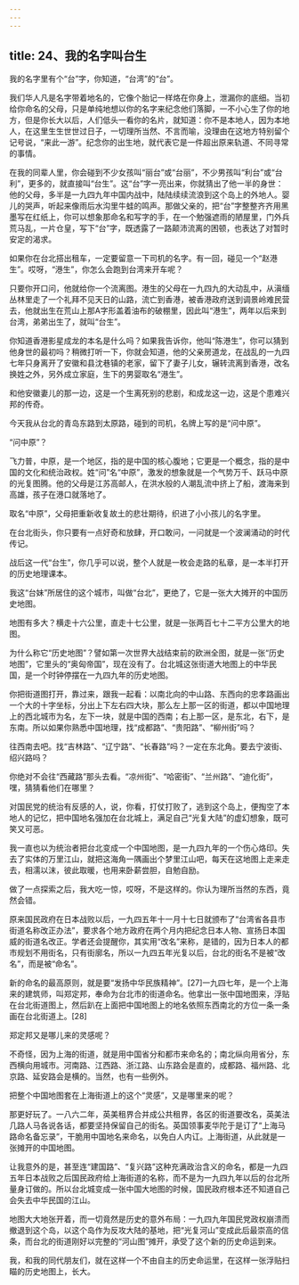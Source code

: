 ```yaml
---
---
---
```

title: 24、我的名字叫台生
---






我的名字里有个“台”字，你知道，“台湾”的“台”。

我们华人凡是名字带着地名的，它像个胎记一样烙在你身上，泄漏你的底细。当初给你命名的父母，只是单纯地想以你的名字来纪念他们落脚，一不小心生了你的地方，但是你长大以后，人们低头一看你的名片，就知道：你不是本地人，因为本地人，在这里生生世世过日子，一切理所当然、不言而喻，没理由在这地方特别留个记号说，“来此一游”。纪念你的出生地，就代表它是一件超出原来轨道、不同寻常的事情。

在我的同辈人里，你会碰到不少女孩叫“丽台”或“台丽”，不少男孩叫“利台”或“台利”，更多的，就直接叫“台生”。这“台”字一亮出来，你就猜出了他一半的身世：他的父母，多半是一九四九年中国内战中，陆陆续续流浪到这个岛上的外地人。婴儿的哭声，听起来像雨后水沟里牛蛙的鸣声。那做父亲的，把“台”字整整齐齐用黑墨写在红纸上，你可以想象那命名和写字的手，在一个勉强遮雨的陋屋里，门外兵荒马乱，一片仓皇，写下“台”字，既透露了一路颠沛流离的困顿，也表达了对暂时安定的渴求。

如果你在台北搭出租车，一定要留意一下司机的名字。有一回，碰见一个“赵港生”。哎呀，“港生”，你怎么会跑到台湾来开车呢？

只要你开口问，他就给你一个流离图。港生的父母在一九四九的大动乱中，从滇缅丛林里走了一个礼拜不见天日的山路，流亡到香港，被香港政府送到调景岭难民营去，他就出生在荒山上那A字形盖着油布的破棚里，因此叫“港生”，两年以后来到台湾，弟弟出生了，就叫“台生”。

你知道香港影星成龙的本名是什么吗？如果我告诉你，他叫“陈港生”，你可以猜到他身世的最初吗？稍微打听一下，你就会知道，他的父亲房道龙，在战乱的一九四七年只身离开了安徽和县沈巷镇的老家，留下了妻子儿女，辗转流离到香港，改名换姓之外，另外成立家庭，生下的男婴取名“港生”。

和他安徽妻儿的那一边，这是一个生离死别的悲剧，和成龙这一边，这是个患难兴邦的传奇。

今天我从台北的青岛东路到太原路，碰到的司机，名牌上写的是“问中原”。

“问中原”？

飞力普，中原，是一个地区，指的是中国的核心腹地；它更是一个概念，指的是中国的文化和统治政权。姓“问”名“中原”，激发的想象就是一个气势万千、跃马中原的光复图腾。他的父母是江苏高邮人，在洪水般的人潮乱流中挤上了船，渡海来到高雄，孩子在港口就落地了。

取名“中原”，父母把重新收复故土的悲壮期待，织进了小小孩儿的名字里。

在台北街头，你只要有一点好奇和放肆，开口敢问，一问就是一个波澜涌动的时代传记。

战后这一代“台生”，你几乎可以说，整个人就是一枚会走路的私章，是一本半打开的历史地理课本。

我这“台妹”所居住的这个城市，叫做“台北”，更绝了，它是一张大大摊开的中国历史地图。

地图有多大？横走十六公里，直走十七公里，就是一张两百七十二平方公里大的地图。

为什么称它“历史地图”？譬如第一次世界大战结束前的欧洲全图，就是一张“历史地图”，它里头的“奥匈帝国”，现在没有了。台北城这张街道大地图上的中华民国，是一个时钟停摆在一九四九年的历史地图。

你把街道图打开，靠过来，跟我一起看：以南北向的中山路、东西向的忠孝路画出一个大的十字坐标，分出上下左右四大块，那么左上那一区的街道，都以中国地理上的西北城市为名，左下一块，就是中国的西南；右上那一区，是东北，右下，是东南。所以如果你熟悉中国地理，找“成都路”、“贵阳路”、“柳州街”吗？

往西南去吧。找“吉林路”、“辽宁路”、“长春路”吗？一定在东北角。要去宁波街、绍兴路吗？

你绝对不会往“西藏路”那头去看。“凉州街”、“哈密街”、“兰州路”、“迪化街”，嘿，猜猜看他们在哪里？



对国民党的统治有反感的人，说，你看，打仗打败了，逃到这个岛上，便掏空了本地人的记忆，把中国地名强加在台北城上，满足自己“光复大陆”的虚幻想象，既可笑又可恶。

我一直也以为统治者把台北变成一个中国地图，是一九四九年的一个伤心烙印。失去了实体的万里江山，就把这海角一隅画出个梦里江山吧，每天在这地图上走来走去，相濡以沫，彼此取暖，也用来卧薪尝胆，自勉自励。

做了一点探索之后，我大吃一惊，哎呀，不是这样的。你认为理所当然的东西，竟然会错。

原来国民政府在日本战败以后，一九四五年十一月十七日就颁布了“台湾省各县市街道名称改正办法”，要求各个地方政府在两个月内把纪念日本人物、宣扬日本国威的街道名改正。学者还会提醒你，其实用“改名”来称，是错的，因为日本人的都市规划不用街名，只有街廓名，所以一九四五年光复以后，台北的街名不是被“改名”，而是被“命名”。

新的命名的最高原则，就是要“发扬中华民族精神”。[27]一九四七年，是一个上海来的建筑师，叫郑定邦，奉命为台北市的街道命名。他拿出一张中国地图来，浮贴在台北街道图上，然后趴在上面把中国地图上的地名依照东西南北的方位一条一条画在台北街道上。[28]

郑定邦又是哪儿来的灵感呢？

不奇怪，因为上海的街道，就是用中国省分和都市来命名的；南北纵向用省分，东西横向用城市。河南路、江西路、浙江路、山东路会是直的，成都路、福州路、北京路、延安路会是横的。当然，也有一些例外。

把整个中国地图套在上海街道上的这个“灵感”，又是哪里来的呢？

那更好玩了。一八六二年，英美租界合并成公共租界，各区的街道要改名，英美法几路人马各说各话，都要坚持保留自己的街名。英国领事麦华陀于是订了“上海马路命名备忘录”，干脆用中国地名来命名，以免白人内讧。上海街道，从此就是一张摊开的中国地图。

让我意外的是，甚至连“建国路”、“复兴路”这种充满政治含义的命名，都是一九四五年日本战败之后国民政府给上海街道的名称，而不是为一九四九年以后的台北所量身订做的。所以台北城变成一张中国大地图的时候，国民政府根本还不知道自己会失去中华民国的江山。

地图大大地张开着，而一切竟然是历史的意外布局：一九四九年国民党政权崩溃而撤退到这个岛，以这个岛作为反攻大陆的基地，把“光复河山”变成此后最崇高的信条，而台北的街道刚好以完整的“河山图”摊开，承受了这个新的历史命运到来。

我，和我的同代朋友们，就在这样一个不由自主的历史命运里，在这样一张浮贴扫瞄的历史地图上，长大。